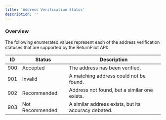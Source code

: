 ```yaml
---
title: 'Address Verification Status'
description: ''
---
```


### Overview

The following enumerated values represent each of the address verification statuses that are supported by the ReturnPilot API:

| ID  | Status          | Description                                         |
|-----|-----------------|-----------------------------------------------------|
| 900 | Accepted        | The address has been verified.                      |
| 901 | Invalid         | A matching address could not be found.              |
| 902 | Recommended     | Address not found, but a similar one exists.        |
| 903 | Not Recommended | A similar address exists, but its accuracy debated. |